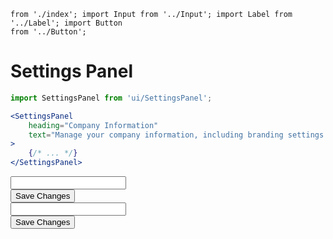 	from './index'; import Input from '../Input'; import Label from '../Label'; import Button
	from '../Button';

<Meta
	title="Interface/Settings Panel"
	component={SettingsPanel}
/>

# Settings Panel

```jsx
import SettingsPanel from 'ui/SettingsPanel';

<SettingsPanel
	heading="Company Information"
	text="Manage your company information, including branding settings here."
>
	{/* ... */}
</SettingsPanel>
```

<Canvas>
	<Story name="Settings Panel">
		<SettingsPanel
			heading="Company Information"
			text="Manage your company information, including branding settings here."
		>
			<Label label="Organisation Name">
				<Input />
			</Label>
			<footer>
				<Button secondary>Save Changes</Button>
			</footer>
		</SettingsPanel>
		<SettingsPanel
			heading="Company Information"
			text="Manage your company information, including branding settings here."
		>
			<Label label="Organisation Name">
				<Input />
			</Label>
			<footer>
				<Button secondary>Save Changes</Button>
			</footer>
		</SettingsPanel>
	</Story>
</Canvas>

<ArgsTable of={SettingsPanel} />
